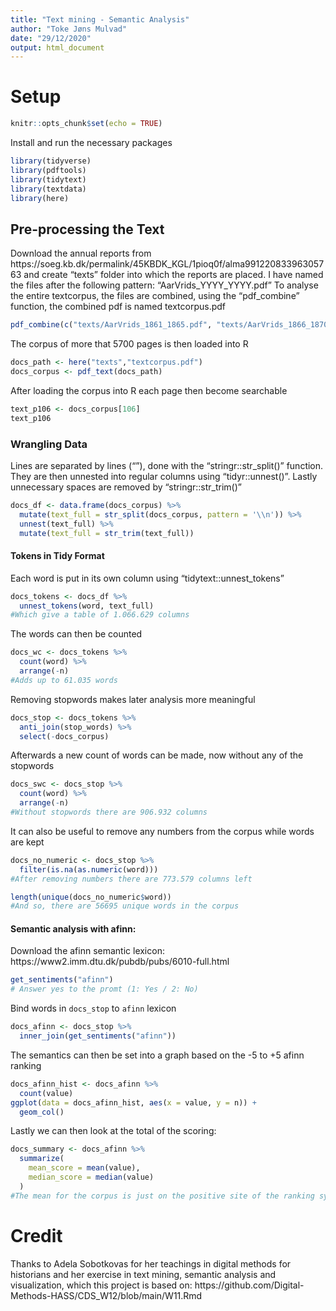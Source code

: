 ---
title: "Text mining - Semantic Analysis"
author: "Toke Jøns Mulvad"
date: "29/12/2020"
output: html_document
---
# Setup
```{r setup, include=FALSE}
knitr::opts_chunk$set(echo = TRUE)
```

Install and run the necessary packages
```{r, load librarys}
library(tidyverse)
library(pdftools)
library(tidytext)
library(textdata)
library(here)
```

## Pre-processing the Text
Download the annual reports from https://soeg.kb.dk/permalink/45KBDK_KGL/1pioq0f/alma99122083396305763 and create "texts" folder into which the reports are placed.
I have named the files after the following pattern: "AarVrids_YYYY_YYYY.pdf" 
To analyse the entire textcorpus, the files are combined, using the "pdf_combine" function, the combined pdf is named textcorpus.pdf
```{r}
pdf_combine(c("texts/AarVrids_1861_1865.pdf", "texts/AarVrids_1866_1870.pdf", "texts/AarVrids_1871_1875.pdf", "texts/AarVrids_1876_1880.pdf", "texts/AarVrids_1881_1891.pdf", "texts/AarVrids_1892_1899.pdf", "texts/AarVrids_1900_1910.pdf", "texts/AarVrids_1911_1913.pdf", "texts/AarVrids_1913_1924.pdf", "texts/AarVrids_1924_1950.pdf"), "textcorpus.pdf")
```

The corpus of more that 5700 pages is then loaded into R 
```{r}
docs_path <- here("texts","textcorpus.pdf")
docs_corpus <- pdf_text(docs_path)
```

After loading the corpus into R each page then become searchable
```{r}
text_p106 <- docs_corpus[106]
text_p106
```

### Wrangling Data
Lines are separated by lines ("\n"), done with the "stringr::str_split()" function. They are then unnested into regular columns using "tidyr::unnest()". Lastly unnecessary spaces are removed by "stringr::str_trim()"
```{r}
docs_df <- data.frame(docs_corpus) %>% 
  mutate(text_full = str_split(docs_corpus, pattern = '\\n')) %>% 
  unnest(text_full) %>% 
  mutate(text_full = str_trim(text_full)) 
```

#### Tokens in Tidy Format
Each word is put in its own column using "tidytext::unnest_tokens"
```{r}
docs_tokens <- docs_df %>% 
  unnest_tokens(word, text_full)
#Which give a table of 1.066.629 columns
```

The words can then be counted
```{r}
docs_wc <- docs_tokens %>% 
  count(word) %>% 
  arrange(-n)
#Adds up to 61.035 words
```

Removing stopwords makes later analysis more meaningful
```{r}
docs_stop <- docs_tokens %>% 
  anti_join(stop_words) %>% 
  select(-docs_corpus)
```

Afterwards a new count of words can be made, now without any of the stopwords
```{r}
docs_swc <- docs_stop %>% 
  count(word) %>% 
  arrange(-n)
#Without stopwords there are 906.932 columns 
```

It can also be useful to remove any numbers from the corpus while words are kept 
```{r}
docs_no_numeric <- docs_stop %>% 
  filter(is.na(as.numeric(word)))
#After removing numbers there are 773.579 columns left
```

```{r}
length(unique(docs_no_numeric$word))
#And so, there are 56695 unique words in the corpus
```

#### Semantic analysis with afinn: 
Download the afinn semantic lexicon: https://www2.imm.dtu.dk/pubdb/pubs/6010-full.html 
```{r}
get_sentiments("afinn")
# Answer yes to the promt (1: Yes / 2: No)
```

Bind words in `docs_stop` to `afinn` lexicon
```{r}
docs_afinn <- docs_stop %>% 
  inner_join(get_sentiments("afinn"))
```

The semantics can then be set into a graph based on the -5 to +5 afinn ranking
```{r}
docs_afinn_hist <- docs_afinn %>% 
  count(value)
ggplot(data = docs_afinn_hist, aes(x = value, y = n)) +
  geom_col()
```

Lastly we can then look at the total of the scoring: 
```{r}
docs_summary <- docs_afinn %>% 
  summarize(
    mean_score = mean(value),
    median_score = median(value)
  )
#The mean for the corpus is just on the positive site of the ranking system (0.35) and the median score is also near the middle but nonetheless positive (+1)
```

# Credit
Thanks to Adela Sobotkovas for her teachings in digital methods for historians and her exercise in text mining, semantic analysis and visualization, which this project is based on: https://github.com/Digital-Methods-HASS/CDS_W12/blob/main/W11.Rmd
